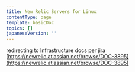 ```yaml
---
title: New Relic Servers for Linux
contentType: page
template: basicDoc
topics: []
japaneseVersion: ''
---
```


redirecting to Infrastructure docs per jira [https://newrelic.atlassian.net/browse/DOC-3895](https://newrelic.atlassian.net/browse/DOC-3895)
